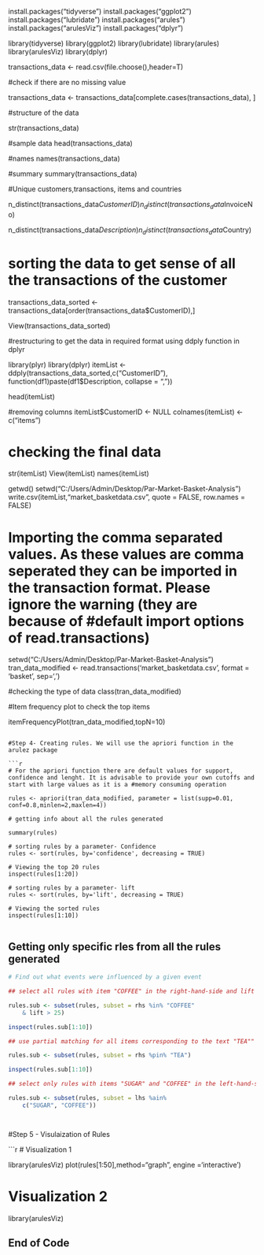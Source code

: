install.packages("tidyverse")
install.packages("ggplot2")
install.packages("lubridate")
install.packages("arules")
install.packages("arulesViz")
install.packages("dplyr")

library(tidyverse)
library(ggplot2)
library(lubridate)
library(arules)
library(arulesViz)
library(dplyr)

transactions_data <- read.csv(file.choose(),header=T)


#check if there are no missing value

transactions_data <- transactions_data[complete.cases(transactions_data), ]

#structure of the data

str(transactions_data)

#sample data
head(transactions_data)

#names
names(transactions_data)

#summary
summary(transactions_data)

#Unique customers,transactions, items and countries 

n_distinct(transactions_data$CustomerID)
n_distinct(transactions_data$InvoiceNo)

n_distinct(transactions_data$Description)
n_distinct(transactions_data$Country)



# sorting the data to get sense of all the transactions of the customer
transactions_data_sorted <- transactions_data[order(transactions_data$CustomerID),]

View(transactions_data_sorted)

#restructuring to get the data in required format using ddply function in dplyr


library(plyr)
library(dplyr)
itemList <- ddply(transactions_data_sorted,c("CustomerID"), 
                       function(df1)paste(df1$Description, 
                       collapse = ","))


head(itemList)


#removing columns
itemList$CustomerID <- NULL
colnames(itemList) <- c("items")


# checking the final data
str(itemList)
View(itemList)
names(itemList)

getwd()
setwd("C:/Users/Admin/Desktop/Par-Market-Basket-Analysis")
write.csv(itemList,"market_basketdata.csv", quote = FALSE, row.names = FALSE)


# Importing the comma separated values. As these values are comma seperated they can be imported in the transaction format. Please ignore the warning (they are because of #default import options of read.transactions)

setwd("C:/Users/Admin/Desktop/Par-Market-Basket-Analysis")
tran_data_modified <- read.transactions('market_basketdata.csv', format = 'basket', sep=',')

#checking the type of data 
class(tran_data_modified) 


#Item frequency plot to check the top items

itemFrequencyPlot(tran_data_modified,topN=10)

```

#Step 4- Creating rules. We will use the apriori function in the arulez package

```{r}

# For the apriori function there are default values for support, confidence and lenght. It is advisable to provide your own cutoffs and start with large values as it is a #memory consuming operation

rules <- apriori(tran_data_modified, parameter = list(supp=0.01, conf=0.8,minlen=2,maxlen=4))

# getting info about all the rules generated

summary(rules)

# sorting rules by a parameter- Confidence
rules <- sort(rules, by='confidence', decreasing = TRUE)

# Viewing the top 20 rules
inspect(rules[1:20])

# sorting rules by a parameter- lift
rules <- sort(rules, by='lift', decreasing = TRUE)

# Viewing the sorted rules
inspect(rules[1:10])


```


## Getting only specific rles from all the rules generated

```{r}

# Find out what events were influenced by a given event                

## select all rules with item "COFFEE" in the right-hand-side and lift > 20

rules.sub <- subset(rules, subset = rhs %in% "COFFEE" 
    & lift > 25)

inspect(rules.sub[1:10])

## use partial matching for all items corresponding to the text "TEA""

rules.sub <- subset(rules, subset = rhs %pin% "TEA")

inspect(rules.sub[1:10])

## select only rules with items "SUGAR" and "COFFEE" in the left-hand-side

rules.sub <- subset(rules, subset = lhs %ain% 
    c("SUGAR", "COFFEE"))




```

#Step 5 - Visulaization of Rules

```{r}

# Visualization 1

library(arulesViz)
plot(rules[1:50],method="graph", engine ='interactive')

# Visualization 2

library(arulesViz)

## End of Code


